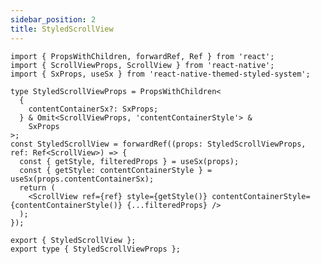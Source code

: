 ```yaml
---
sidebar_position: 2
title: StyledScrollView
---
```


```tsx title='StyledScrollView.tsx'
import { PropsWithChildren, forwardRef, Ref } from 'react';
import { ScrollViewProps, ScrollView } from 'react-native';
import { SxProps, useSx } from 'react-native-themed-styled-system';

type StyledScrollViewProps = PropsWithChildren<
  {
    contentContainerSx?: SxProps;
  } & Omit<ScrollViewProps, 'contentContainerStyle'> &
    SxProps
>;
const StyledScrollView = forwardRef((props: StyledScrollViewProps, ref: Ref<ScrollView>) => {
  const { getStyle, filteredProps } = useSx(props);
  const { getStyle: contentContainerStyle } = useSx(props.contentContainerSx);
  return (
    <ScrollView ref={ref} style={getStyle()} contentContainerStyle={contentContainerStyle()} {...filteredProps} />
  );
});

export { StyledScrollView };
export type { StyledScrollViewProps };
```